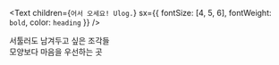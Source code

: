<Text
  children={`어서 오세요! Ulog.`}
  sx={{ fontSize: [4, 5, 6], fontWeight: `bold`, color: `heading` }}
/>

서툴러도 남겨두고 싶은 조각들<br/>
모양보다 마음을 우선하는 곳
